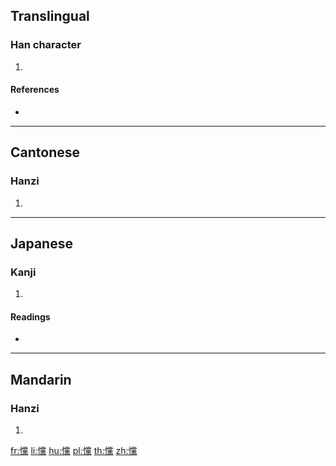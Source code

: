 {{character info/new}}
==Translingual==

===Han character===
{{Han char|rn=61|rad=心|as=20|sn=23|four=99031|canj=PFBF|ids=⿰忄黨}}

# {{defn|Han|sort=心20}}

====References====
* {{Han ref|kx=0409.200|dkj=11514|dj=0751.230|hdz=42372.190|uh=6203|ud=25091|bh=F7DA|bd=63450}}

----

==Cantonese==

===Hanzi===
{{yue-hanzi|jyut=[[cong2]], [[tong2]]|y=chong2, tong2}}

# {{defn|lang=yue|sort=心20}}

----

==Japanese==

===Kanji===
{{ja-kanji|grade=|rs=心20}}

# {{defn|lang=ja|sort=心20}}

====Readings====
* {{ja-readings|on=[[とう]] (tō), [[しょう]] (shō)|kun=[[おどろく]] (odoroku)}}

----

==Mandarin==

===Hanzi===
{{cmn-hanzi|pin=[[tǎng]] ([[tang3]])|wg=t'ang<sup>3</sup>}}

# {{defn|lang=cmn|sort=心20}}

[[fr:戃]]
[[li:戃]]
[[hu:戃]]
[[pl:戃]]
[[th:戃]]
[[zh:戃]]